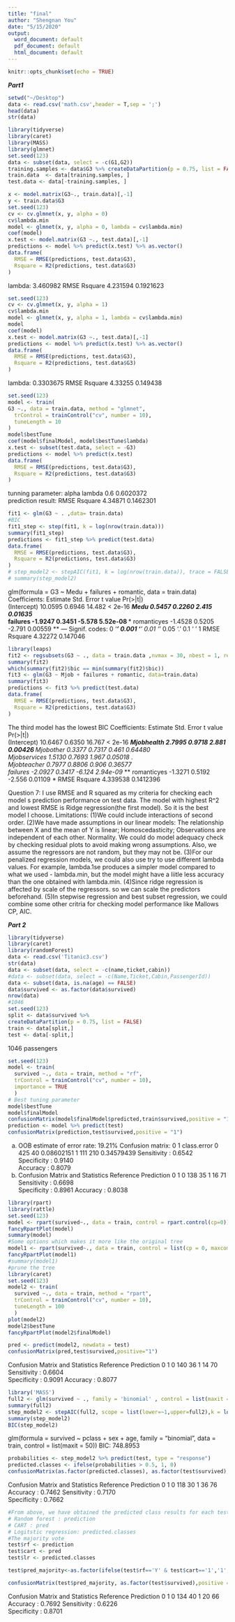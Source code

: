 ```yaml
---
title: "final"
author: "Shengnan You"
date: "5/15/2020"
output:
  word_document: default
  pdf_document: default
  html_document: default
---
```


```r
knitr::opts_chunk$set(echo = TRUE)
```
***Part1***
```r
setwd("~/Desktop")
data <- read.csv('math.csv',header = T,sep = ';')
head(data)
str(data)
```
```r
library(tidyverse)
library(caret)
library(MASS)
library(glmnet)
set.seed(123)
data <- subset(data, select = -c(G1,G2))
training.samples <- data$G3 %>% createDataPartition(p = 0.75, list = FALSE)
train.data  <- data[training.samples, ]
test.data <- data[-training.samples, ]
```
```r
x <- model.matrix(G3~., train.data)[,-1]
y <- train.data$G3
set.seed(123) 
cv <- cv.glmnet(x, y, alpha = 0)
cv$lambda.min
model <- glmnet(x, y, alpha = 0, lambda = cv$lambda.min)
coef(model)
x.test <- model.matrix(G3 ~., test.data)[,-1]
predictions <- model %>% predict(x.test) %>% as.vector()
data.frame(
  RMSE = RMSE(predictions, test.data$G3),
  Rsquare = R2(predictions, test.data$G3)
)
```
lambda: 3.460982
RMSE      Rsquare
4.231594	0.1921623	

```r
set.seed(123) 
cv <- cv.glmnet(x, y, alpha = 1)
cv$lambda.min
model <- glmnet(x, y, alpha = 1, lambda = cv$lambda.min)
model
coef(model)
x.test <- model.matrix(G3 ~., test.data)[,-1]
predictions <- model %>% predict(x.test) %>% as.vector()
data.frame(
  RMSE = RMSE(predictions, test.data$G3),
  Rsquare = R2(predictions, test.data$G3)
)
```
lambda: 0.3303675
RMSE   Rsquare
4.33255	0.149438	
```r
set.seed(123)
model <- train(
G3 ~., data = train.data, method = "glmnet",
  trControl = trainControl("cv", number = 10),
  tuneLength = 10
)
model$bestTune
coef(model$finalModel, model$bestTune$lambda)
x.test <- subset(test.data, select = -G3)
predictions <- model %>% predict(x.test)
data.frame(
  RMSE = RMSE(predictions, test.data$G3),
  Rsquare = R2(predictions, test.data$G3)
)
```
tunning parameter:
alpha  lambda
0.6	0.6020372	
prediction result:
RMSE   Rsquare
4.34871	0.1462301	
```r
fit1 <- glm(G3 ~ . ,data= train.data)
#BIC
fit1_step <- step(fit1, k = log(nrow(train.data)))
summary(fit1_step)
predictions <- fit1_step %>% predict(test.data)
data.frame(
  RMSE = RMSE(predictions, test.data$G3),
  Rsquare = R2(predictions, test.data$G3)
)
# step_model2 <- stepAIC(fit1, k = log(nrow(train.data)), trace = FALSE)
# summary(step_model2)
```
glm(formula = G3 ~ Medu + failures + romantic, data = train.data)
Coefficients:
            Estimate Std. Error t value Pr(>|t|)    
(Intercept)  10.0595     0.6946  14.482  < 2e-16 ***
Medu          0.5457     0.2260   2.415  0.01635 *  
failures     -1.9247     0.3451  -5.578 5.52e-08 ***
romanticyes  -1.4528     0.5205  -2.791  0.00559 ** 
---
Signif. codes:  0 ‘***’ 0.001 ‘**’ 0.01 ‘*’ 0.05 ‘.’ 0.1 ‘ ’ 1
RMSE    Rsquare
4.32272	0.147046	
```r
library(leaps)
fit2 <- regsubsets(G3 ~ ., data = train.data ,nvmax = 30, nbest = 1, really.big = T)
summary(fit2)
which(summary(fit2)$bic == min(summary(fit2)$bic))
fit3 <- glm(G3 ~ Mjob + failures + romantic, data=train.data)
summary(fit3)
predictions <- fit3 %>% predict(test.data)
data.frame(
  RMSE = RMSE(predictions, test.data$G3),
  Rsquare = R2(predictions, test.data$G3)
)
```
The third model has the lowest BIC
Coefficients:
             Estimate Std. Error t value Pr(>|t|)    
(Intercept)   10.6467     0.6350  16.767  < 2e-16 ***
Mjobhealth     2.7995     0.9718   2.881  0.00426 ** 
Mjobother      0.3377     0.7317   0.461  0.64480    
Mjobservices   1.5130     0.7693   1.967  0.05018 .  
Mjobteacher    0.7977     0.8806   0.906  0.36577    
failures      -2.0927     0.3417  -6.124 2.94e-09 ***
romanticyes   -1.3271     0.5192  -2.556  0.01109 * 
RMSE      Rsquare
4.339538	0.1412396	

Question 7:
I use RMSE and R squared as my criteria for checking each model s prediction performance on test data. 
The model with highest R^2 and lowest RMSE is Ridge regression(the first model). So it is the best model I choose.
Limitations:
(1)We could include interactions of second order.
(2)We have made assumptions in our linear models: 
The relationship between X and the mean of Y is linear;
Homoscedasticity; Observations are independent of each other.
Normality. We could do model adequacy check by checking residual plots to avoid making wrong assumptions. Also, we assume the regressors are not random, but they may not be.
(3)For our penalized regression models, we could also use try to use different lambda values. For example,  lambda.1se produces a simpler model compared to what we used - lambda.min, but the model might have a liitle less accuracy than the one obtained with lambda.min.
(4)Since ridge regression is affected by scale of the regressors. so we can scale the predictors beforehand.
(5)In stepwise regression and best subset regression, we could combine some other critria for checking model performance like Mallows CP, AIC.

***Part 2***

```r
library(tidyverse)
library(caret)
library(randomForest)
data <- read.csv('Titanic3.csv')
str(data)
data <- subset(data, select = -c(name,ticket,cabin))
#data <- subset(data, select = -c(Name,Ticket,Cabin,PassengerId))
data <- subset(data, is.na(age) == FALSE)
data$survived <- as.factor(data$survived)
nrow(data)
#1046
set.seed(123)
split <- data$survived %>% 
createDataPartition(p = 0.75, list = FALSE)
train <- data[split,]
test <- data[-split,]
```
1046 passengers

```r
set.seed(123)
model <- train(
  survived ~., data = train, method = "rf",
  trControl = trainControl("cv", number = 10),
  importance = TRUE
  )
# Best tuning parameter
model$bestTune
model$finalModel
confusionMatrix(model$finalModel$predicted,train$survived,positive = "1")
prediction <- model %>% predict(test)
confusionMatrix(prediction,test$survived,positive = "1")

```
(a)
OOB estimate of  error rate: 19.21%
Confusion matrix:
    0   1 class.error
0 425  40  0.08602151
1 111 210  0.34579439
Sensitivity : 0.6542            
Specificity : 0.9140  
Accuracy : 0.8079
(b)
Confusion Matrix and Statistics
          Reference
Prediction   0   1
         0 138  35
         1  16  71
Sensitivity : 0.6698          
Specificity : 0.8961
Accuracy : 0.8038 
```r
library(rpart)
library(rattle)
set.seed(123)
model <- rpart(survived~., data = train, control = rpart.control(cp=0))
fancyRpartPlot(model)
summary(model)
#Some options which makes it more like the original tree
model1 <- rpart(survived~., data = train, control = list(cp = 0, maxcompete = 0, maxsurrogate = 0, xval = 0, minsplit = 10, minbucket = 5))
fancyRpartPlot(model1)
#summary(model1)
#prune the tree
library(caret)
set.seed(123)
model2 <- train(
  survived ~., data = train, method = "rpart",
  trControl = trainControl("cv", number = 10),
  tuneLength = 100
  )
plot(model2)
model2$bestTune
fancyRpartPlot(model2$finalModel)

pred <- predict(model2, newdata = test)
confusionMatrix(pred,test$survived,positive="1")
```
Confusion Matrix and Statistics
          Reference
Prediction   0   1
         0 140  36
         1  14  70
Sensitivity : 0.6604          
Specificity : 0.9091
Accuracy : 0.8077 
```r
library('MASS')
full2 <- glm(survived ~ ., family = 'binomial' , control = list(maxit =50), data = train)
summary(full2)
step_model2 <- stepAIC(full2, scope = list(lower=~1,upper=full2),k = log(nrow(train)), trace = FALSE)
summary(step_model2)
BIC(step_model2)
```
glm(formula = survived ~ pclass + sex + age, family = "binomial", data = train, control = list(maxit = 50))
BIC: 748.8953
```r
probabilities <- step_model2 %>% predict(test, type = "response")
predicted.classes <- ifelse(probabilities > 0.5, 1, 0)
confusionMatrix(as.factor(predicted.classes), as.factor(test$survived),positive = "1")
```
Confusion Matrix and Statistics
          Reference
Prediction   0   1
         0 118  30
         1  36  76
Accuracy : 0.7462 
Sensitivity : 0.7170          
Specificity : 0.7662

```r
#From above, we have obtained the predicted class results for each test subject from each classifier using predict()
# Random forest : prediction
# CART : pred
# Logitstic regression: predicted.classes
#The majority vote
test$rf <- prediction
test$cart <- pred
test$lr <- predicted.classes

test$pred_majority<-as.factor(ifelse(test$rf=='Y' & test$cart=='1','1',ifelse(test$rf=='1' & test$lr=='1','1',ifelse(test$cart=='1' & test$lr=='1','1','0'))))

confusionMatrix(test$pred_majority, as.factor(test$survived),positive = "1")
```
Confusion Matrix and Statistics
          Reference
Prediction   0   1
         0 134  40
         1  20  66
Accuracy : 0.7692
Sensitivity : 0.6226         
Specificity : 0.8701 